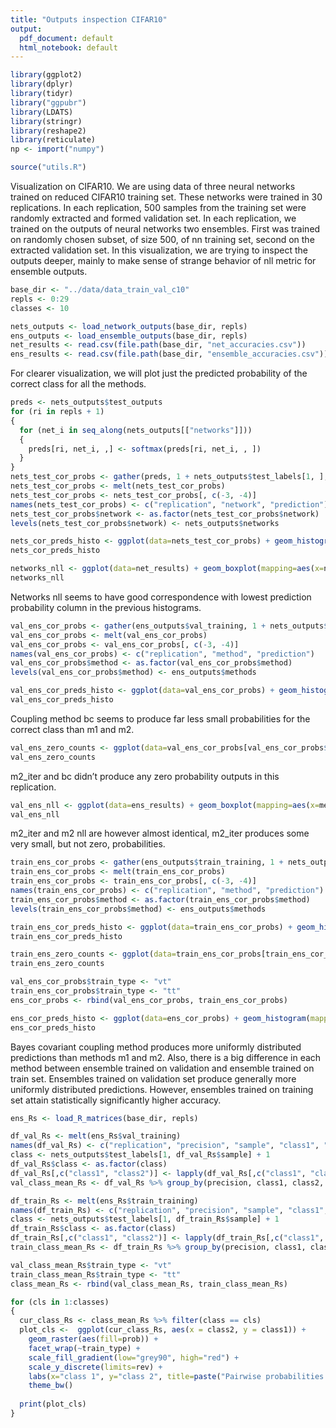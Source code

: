 ```yaml
---
title: "Outputs inspection CIFAR10"
output:
  pdf_document: default
  html_notebook: default
---
```


```r
library(ggplot2)
library(dplyr)
library(tidyr)
library("ggpubr")
library(LDATS)
library(stringr)
library(reshape2)
library(reticulate)
np <- import("numpy")

source("utils.R")
```
Visualization on CIFAR10.
We are using data of three neural networks trained on reduced CIFAR10 training set. These networks were trained in 30 replications.
In each replication, 500 samples from the training set were randomly extracted and formed validation set. In each replication, we trained on the outputs of neural networks two ensembles. First was trained on randomly chosen subset, of size 500, of nn training set, second on the extracted validation set.
In this visualization, we are trying to inspect the outputs deeper, mainly to make sense of strange behavior of nll metric for ensemble outputs.


```r
base_dir <- "../data/data_train_val_c10"
repls <- 0:29
classes <- 10

nets_outputs <- load_network_outputs(base_dir, repls)
ens_outputs <- load_ensemble_outputs(base_dir, repls)
net_results <- read.csv(file.path(base_dir, "net_accuracies.csv"))
ens_results <- read.csv(file.path(base_dir, "ensemble_accuracies.csv"))
```


For clearer visualization, we will plot just the predicted probability of the correct class for all the methods.


```r
preds <- nets_outputs$test_outputs
for (ri in repls + 1)
{
  for (net_i in seq_along(nets_outputs[["networks"]]))
  {
    preds[ri, net_i, ,] <- softmax(preds[ri, net_i, , ])
  }
}
nets_test_cor_probs <- gather(preds, 1 + nets_outputs$test_labels[1, ], 3, 4)
nets_test_cor_probs <- melt(nets_test_cor_probs)
nets_test_cor_probs <- nets_test_cor_probs[, c(-3, -4)]
names(nets_test_cor_probs) <- c("replication", "network", "prediction")
nets_test_cor_probs$network <- as.factor(nets_test_cor_probs$network)
levels(nets_test_cor_probs$network) <- nets_outputs$networks
```

```r
nets_cor_preds_histo <- ggplot(data=nets_test_cor_probs) + geom_histogram(mapping=aes(x=prediction), binwidth=0.01) + facet_wrap(~network) + scale_y_log10()
nets_cor_preds_histo
```
```r
networks_nll <- ggplot(data=net_results) + geom_boxplot(mapping=aes(x=network, y=nll))
networks_nll
```
Networks nll seems to have good correspondence with lowest prediction probability column in the previous histograms.


```r
val_ens_cor_probs <- gather(ens_outputs$val_training, 1 + nets_outputs$test_labels[1, ], 3, 4)
val_ens_cor_probs <- melt(val_ens_cor_probs)
val_ens_cor_probs <- val_ens_cor_probs[, c(-3, -4)]
names(val_ens_cor_probs) <- c("replication", "method", "prediction")
val_ens_cor_probs$method <- as.factor(val_ens_cor_probs$method)
levels(val_ens_cor_probs$method) <- ens_outputs$methods
```


```r
val_ens_cor_preds_histo <- ggplot(data=val_ens_cor_probs) + geom_histogram(mapping=aes(x=prediction), binwidth=0.01) + facet_wrap(~method) + scale_y_log10() + ggtitle("Probabilities predicted for the correct class - ens trained on val")
val_ens_cor_preds_histo
```

Coupling method bc seems to produce far less small probabilities for the correct class than m1 and m2.


```r
val_ens_zero_counts <- ggplot(data=val_ens_cor_probs[val_ens_cor_probs$prediction <= 0, ]) + geom_histogram(mapping=aes(x=method), stat="count")
val_ens_zero_counts
```
m2_iter and bc didn't produce any zero probability outputs in this replication.


```r
val_ens_nll <- ggplot(data=ens_results) + geom_boxplot(mapping=aes(x=method, y=nll)) + facet_wrap(~train_set)
val_ens_nll
```
m2_iter and m2 nll are however almost identical, m2_iter produces some very small,  but not zero, probabilities.

```r
train_ens_cor_probs <- gather(ens_outputs$train_training, 1 + nets_outputs$test_labels[1, ], 3, 4)
train_ens_cor_probs <- melt(train_ens_cor_probs)
train_ens_cor_probs <- train_ens_cor_probs[, c(-3, -4)]
names(train_ens_cor_probs) <- c("replication", "method", "prediction")
train_ens_cor_probs$method <- as.factor(train_ens_cor_probs$method)
levels(train_ens_cor_probs$method) <- ens_outputs$methods
```


```r
train_ens_cor_preds_histo <- ggplot(data=train_ens_cor_probs) + geom_histogram(mapping=aes(x=prediction), binwidth=0.01) + facet_wrap(~method) + scale_y_log10() + ggtitle("Probabilities predicted for the correct class - ens trained on train")
train_ens_cor_preds_histo
```
```r
train_ens_zero_counts <- ggplot(data=train_ens_cor_probs[train_ens_cor_probs$prediction <= 0, ]) + geom_histogram(mapping=aes(x=method), stat="count")
train_ens_zero_counts
```

```r
val_ens_cor_probs$train_type <- "vt"
train_ens_cor_probs$train_type <- "tt"
ens_cor_probs <- rbind(val_ens_cor_probs, train_ens_cor_probs)
```

```r
ens_cor_preds_histo <- ggplot(data=ens_cor_probs) + geom_histogram(mapping=aes(x=prediction), binwidth=0.01) + facet_grid(rows=vars(method), cols=vars(train_type)) + scale_y_log10() + ggtitle("Probabilities predicted for the correct class")
ens_cor_preds_histo
```
Bayes covariant coupling method produces more uniformly distributed predictions than methods m1 and m2. Also, there is a big difference in each method between ensemble trained on validation and ensemble trained on train set. Ensembles trained on validation set produce generally more uniformly distributed predictions. However, ensembles trained on training set attain statistically significantly higher accuracy.


```r
ens_Rs <- load_R_matrices(base_dir, repls)
```

```r
df_val_Rs <- melt(ens_Rs$val_training)
names(df_val_Rs) <- c("replication", "precision", "sample", "class1", "class2", "prob")
class <- nets_outputs$test_labels[1, df_val_Rs$sample] + 1
df_val_Rs$class <- as.factor(class)
df_val_Rs[,c("class1", "class2")] <- lapply(df_val_Rs[,c("class1", "class2")], factor)
val_class_mean_Rs <- df_val_Rs %>% group_by(precision, class1, class2, class) %>% summarise(prob=mean(prob)) %>% ungroup()

```

```r
df_train_Rs <- melt(ens_Rs$train_training)
names(df_train_Rs) <- c("replication", "precision", "sample", "class1", "class2", "prob")
class <- nets_outputs$test_labels[1, df_train_Rs$sample] + 1
df_train_Rs$class <- as.factor(class)
df_train_Rs[,c("class1", "class2")] <- lapply(df_train_Rs[,c("class1", "class2")], factor)
train_class_mean_Rs <- df_train_Rs %>% group_by(precision, class1, class2, class) %>% summarise(prob=mean(prob)) %>% ungroup()

```

```r
val_class_mean_Rs$train_type <- "vt"
train_class_mean_Rs$train_type <- "tt"
class_mean_Rs <- rbind(val_class_mean_Rs, train_class_mean_Rs)
```


```r
for (cls in 1:classes)
{
  cur_class_Rs <- class_mean_Rs %>% filter(class == cls)
  plot_cls <-  ggplot(cur_class_Rs, aes(x = class2, y = class1)) + 
    geom_raster(aes(fill=prob)) + 
    facet_wrap(~train_type) +
    scale_fill_gradient(low="grey90", high="red") +
    scale_y_discrete(limits=rev) +
    labs(x="class 1", y="class 2", title=paste("Pairwise probabilities - class ", cls)) +
    theme_bw()
  
  print(plot_cls)
}
```



